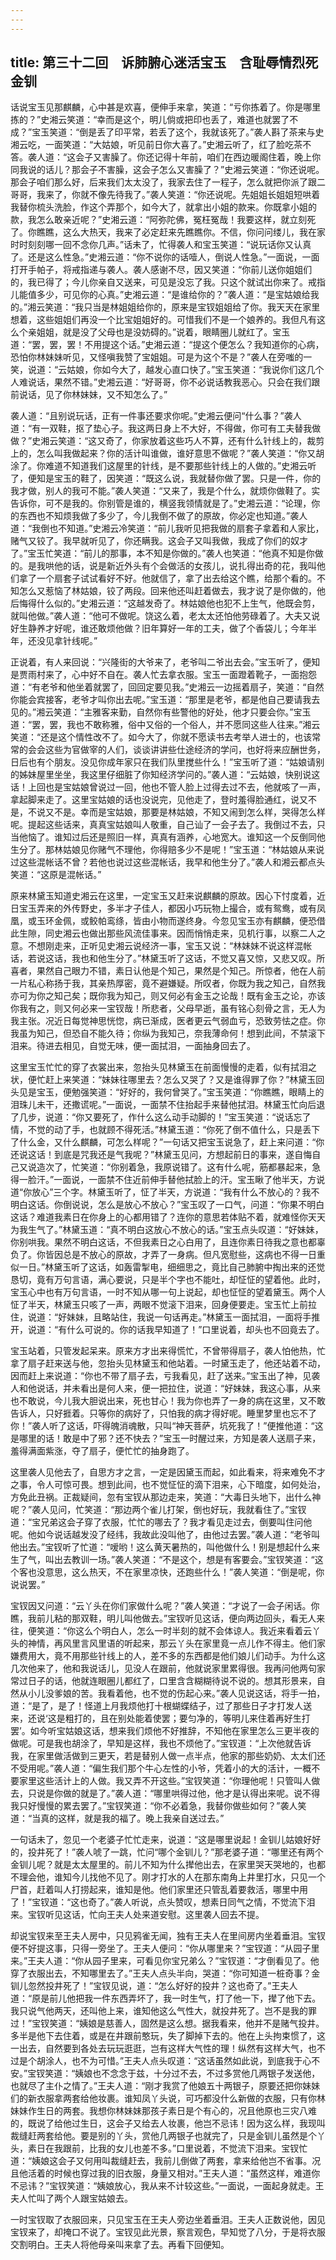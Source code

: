 ```yaml
---
---
---
```

title: 第三十二回　诉肺腑心迷活宝玉　含耻辱情烈死金钏
---





话说宝玉见那麒麟，心中甚是欢喜，便伸手来拿，笑道：“亏你拣着了。你是哪里拣的？”史湘云笑道：“幸而是这个，明儿倘或把印也丢了，难道也就罢了不成？”宝玉笑道：“倒是丢了印平常，若丢了这个，我就该死了。”袭人斟了茶来与史湘云吃，一面笑道：“大姑娘，听见前日你大喜了。”史湘云听了，红了脸吃茶不答。袭人道：“这会子又害臊了。你还记得十年前，咱们在西边暖阁住着，晚上你同我说的话儿？那会子不害臊，这会子怎么又害臊了？”史湘云笑道：“你还说呢。那会子咱们那么好，后来我们太太没了，我家去住了一程子，怎么就把你派了跟二哥哥，我来了，你就不像先待我了。”袭人笑道：“你还说呢。先姐姐长姐姐短哄着我替你梳头洗脸，作这个弄那个，如今大了，就拿出小姐的款来。你既拿小姐的款，我怎么敢亲近呢？”史湘云道：“阿弥陀佛，冤枉冤哉！我要这样，就立刻死了。你瞧瞧，这么大热天，我来了必定赶来先瞧瞧你。不信，你问问缕儿，我在家时时刻刻哪一回不念你几声。”话未了，忙得袭人和宝玉笑道：“说玩话你又认真了。还是这么性急。”史湘云道：“你不说你的话噎人，倒说人性急。”一面说，一面打开手帕子，将戒指递与袭人。袭人感谢不尽，因又笑道：“你前儿送你姐姐们的，我已得了；今儿你亲自又送来，可见是没忘了我。只这个就试出你来了。戒指儿能值多少，可见你的心真。”史湘云道：“是谁给你的？”袭人道：“是宝姑娘给我的。”湘云笑道：“我只当是林姐姐给你的，原来是宝钗姐姐给了你。我天天在家里想着，这些姐姐们再没一个比宝姐姐好的。可惜我们不是一个娘养的。我但凡有这么个亲姐姐，就是没了父母也是没妨碍的。”说着，眼睛圈儿就红了。宝玉道：“罢，罢，罢！不用提这个话。”史湘云道：“提这个便怎么？我知道你的心病，恐怕你林妹妹听见，又怪嗔我赞了宝姐姐。可是为这个不是？”袭人在旁嗤的一笑，说道：“云姑娘，你如今大了，越发心直口快了。”宝玉笑道：“我说你们这几个人难说话，果然不错。”史湘云道：“好哥哥，你不必说话教我恶心。只会在我们跟前说话，见了你林妹妹，又不知怎么了。”

袭人道：“且别说玩话，正有一件事还要求你呢。”史湘云便问“什么事？”袭人道：“有一双鞋，抠了垫心子。我这两日身上不大好，不得做，你可有工夫替我做做？”史湘云笑道：“这又奇了，你家放着这些巧人不算，还有什么针线上的，裁剪上的，怎么叫我做起来？你的活计叫谁做，谁好意思不做呢？”袭人笑道：“你又胡涂了。你难道不知道我们这屋里的针线，是不要那些针线上的人做的。”史湘云听了，便知是宝玉的鞋了，因笑道：“既这么说，我就替你做了罢。只是一件，你的我才做，别人的我可不能。”袭人笑道：“又来了，我是个什么，就烦你做鞋了。实告诉你，可不是我的。你别管是谁的，横竖我领情就是了。”史湘云道：“论理，你的东西也不知烦我做了多少了，今儿我倒不做了的原故，你必定也知道。”袭人道：“我倒也不知道。”史湘云冷笑道：“前儿我听见把我做的扇套子拿着和人家比，赌气又铰了。我早就听见了，你还瞒我。这会子又叫我做，我成了你们的奴才了。”宝玉忙笑道：“前儿的那事，本不知是你做的。”袭人也笑道：“他真不知是你做的。是我哄他的话，说是新近外头有个会做活的女孩儿，说扎得出奇的花，我叫他们拿了一个扇套子试试看好不好。他就信了，拿了出去给这个瞧，给那个看的。不知怎么又惹恼了林姑娘，铰了两段。回来他还叫赶着做去，我才说了是你做的，他后悔得什么似的。”史湘云道：“这越发奇了。林姑娘他也犯不上生气，他既会剪，就叫他做。”袭人道：“他可不做呢。饶这么着，老太太还怕他劳碌着了。大夫又说好生静养才好呢，谁还敢烦他做？旧年算好一年的工夫，做了个香袋儿；今年半年，还没见拿针线呢。”

正说着，有人来回说：“兴隆街的大爷来了，老爷叫二爷出去会。”宝玉听了，便知是贾雨村来了，心中好不自在。袭人忙去拿衣服。宝玉一面蹬着靴子，一面抱怨道：“有老爷和他坐着就罢了，回回定要见我。”史湘云一边摇着扇子，笑道：“自然你能会宾接客，老爷才叫你出去呢。”宝玉道：“那里是老爷，都是他自己要请我去见的。”湘云笑道：“主雅客来勤，自然你有些警他的好处，他才只要会你。”宝玉道：“罢，罢，我也不敢称雅，俗中又俗的一个俗人，并不愿同这些人往来。”湘云笑道：“还是这个情性改不了。如今大了，你就不愿读书去考举人进士的，也该常常的会会这些为官做宰的人们，谈谈讲讲些仕途经济的学问，也好将来应酬世务，日后也有个朋友。没见你成年家只在我们队里搅些什么！”宝玉听了道：“姑娘请别的姊妹屋里坐坐，我这里仔细脏了你知经济学问的。”袭人道：“云姑娘，快别说这话！上回也是宝姑娘曾说过一回，他也不管人脸上过得去过不去，他就咳了一声，拿起脚来走了。这里宝姑娘的话也没说完，见他走了，登时羞得脸通红，说又不是，不说又不是。幸而是宝姑娘，那要是林姑娘，不知又闹到怎么样，哭得怎么样呢。提起这些话来，真真宝姑娘叫人敬重，自己讪了一会子去了。我倒过不去，只当他恼了。谁知过后还是照旧一样，真真有涵养，心地宽大。谁知这一个反倒同他生分了。那林姑娘见你赌气不理他，你得赔多少不是呢！”宝玉道：“林姑娘从来说过这些混帐话不曾？若他也说过这些混帐话，我早和他生分了。”袭人和湘云都点头笑道：“这原是混帐话。”

原来林黛玉知道史湘云在这里，一定宝玉又赶来说麒麟的原故。因心下忖度着，近日宝玉弄来的外传野史，多半才子佳人，都因小巧玩物上撮合，或有鸳鸯，或有凤凰，或玉环金佩，或鲛帕鸾绦，皆由小物而遂终身。今忽见宝玉亦有麒麟，便恐借此生隙，同史湘云也做出那些风流佳事来。因而悄悄走来，见机行事，以察二人之意。不想刚走来，正听见史湘云说经济一事，宝玉又说：“林妹妹不说这样混帐话，若说这话，我也和他生分了。”林黛玉听了这话，不觉又喜又惊，又悲又叹。所喜者，果然自己眼力不错，素日认他是个知己，果然是个知己。所惊者，他在人前一片私心称扬于我，其亲热厚密，竟不避嫌疑。所叹者，你既为我之知己，自然我亦可为你之知己矣；既你我为知己，则又何必有金玉之论哉！既有金玉之论，亦该你我有之，则又何必来一宝钗哉！所悲者，父母早逝，虽有铭心刻骨之言，无人为我主张。况近日每觉神思恍惚，病已渐成，医者更云气弱血亏，恐致劳怯之症。你我虽为知己，但恐自不能久待；你纵为我知己，奈我薄命何！想到此间，不禁滚下泪来。待进去相见，自觉无味，便一面拭泪，一面抽身回去了。

这里宝玉忙忙的穿了衣裳出来，忽抬头见林黛玉在前面慢慢的走着，似有拭泪之状，便忙赶上来笑道：“妹妹往哪里去？怎么又哭了？又是谁得罪了你？”林黛玉回头见是宝玉，便勉强笑道：“好好的，我何曾哭了。”宝玉笑道：“你瞧瞧，眼睛上的泪珠儿未干，还撒谎呢。”一面说，一面禁不住抬起手来替他拭泪。林黛玉忙向后退了几步，说道：“你又要死了，作什么这么动手动脚的！”宝玉笑道：“说话忘了情，不觉的动了手，也就顾不得死活。”林黛玉道：“你死了倒不值什么，只是丢下了什么金，又什么麒麟，可怎么样呢？”一句话又把宝玉说急了，赶上来问道：“你还说这话！到底是咒我还是气我呢？”林黛玉见问，方想起前日的事来，遂自悔自己又说造次了，忙笑道：“你别着急，我原说错了。这有什么呢，筋都暴起来，急得一脸汗。”一面说，一面禁不住近前伸手替他拭脸上的汗。宝玉瞅了他半天，方说道“你放心”三个字。林黛玉听了，怔了半天，方说道：“我有什么不放心的？我不明白这话。你倒说说，怎么是放心不放心？”宝玉叹了一口气，问道：“你果不明白这话？难道我素日在你身上的心都用错了？连你的意思若体贴不着，就难怪你天天为我生气了。”林黛玉道：“真不明白这放心不放心的话。”宝玉点头叹道：“好妹妹，你别哄我。果然不明白这话，不但我素日之心白用了，且连你素日待我之意也都辜负了。你皆因总是不放心的原故，才弄了一身病。但凡宽慰些，这病也不得一日重似一日。”林黛玉听了这话，如轰雷掣电，细细思之，竟比自己肺腑中掏出来的还觉恳切，竟有万句言语，满心要说，只是半个字也不能吐，却怔怔的望着他。此时，宝玉心中也有万句言语，一时不知从哪一句上说起，却也怔怔的望着黛玉。两个人怔了半天，林黛玉只咳了一声，两眼不觉滚下泪来，回身便要走。宝玉忙上前拉住，说道：“好妹妹，且略站住，我说一句话再走。”林黛玉一面拭泪，一面将手推开，说道：“有什么可说的。你的话我早知道了！”口里说着，却头也不回竟去了。

宝玉站着，只管发起呆来。原来方才出来得慌忙，不曾带得扇子，袭人怕他热，忙拿了扇子赶来送与他，忽抬头见林黛玉和他站着。一时黛玉走了，他还站着不动，因而赶上来说道：“你也不带了扇子去，亏我看见，赶了送来。”宝玉出了神，见袭人和他说话，并未看出是何人来，便一把拉住，说道：“好妹妹，我这心事，从来也不敢说，今儿我大胆说出来，死也甘心！我为你也弄了一身的病在这里，又不敢告诉人，只好捱着。只等你的病好了，只怕我的病才得好呢。睡里梦里也忘不了你！”袭人听了这话，吓得魄消魂散，只叫“神天菩萨，坑死我了！”便推他道：“这是哪里的话！敢是中了邪？还不快去？”宝玉一时醒过来，方知是袭人送扇子来，羞得满面紫涨，夺了扇子，便忙忙的抽身跑了。

这里袭人见他去了，自思方才之言，一定是因黛玉而起，如此看来，将来难免不才之事，令人可惊可畏。想到此间，也不觉怔怔的滴下泪来，心下暗度，如何处治，方免此丑祸。正裁疑间，忽有宝钗从那边走来，笑道：“大毒日头地下，出什么神呢？”袭人见问，忙笑道：“那边两个雀儿打架，倒也好玩，我就看住了。”宝钗道：“宝兄弟这会子穿了衣服，忙忙的哪去了？我才看见走过去，倒要叫住问他呢。他如今说话越发没了经纬，我故此没叫他了，由他过去罢。”袭人道：“老爷叫他出去。”宝钗听了忙道：“嗳哟！这么黄天暑热的，叫他做什么！别是想起什么来生了气，叫出去教训一场。”袭人笑道：“不是这个，想是有客要会。”宝钗笑道：“这个客也没意思，这么热天，不在家里凉快，还跑些什么！”袭人笑道：“倒是呢，你说说罢。”

宝钗因又问道：“云丫头在你们家做什么呢？”袭人笑道：“才说了一会子闲话。你瞧，我前儿粘的那双鞋，明儿叫他做去。”宝钗听见这话，便向两边回头，看无人来往，便笑道：“你这么个明白人，怎么一时半刻的就不会体谅人。我近来看着云丫头的神情，再风里言风里语的听起来，那云丫头在家里竟一点儿作不得主。他们家嫌费用大，竟不用那些针线上的人，差不多的东西都是他们娘儿们动手。为什么这几次他来了，他和我说话儿，见没人在跟前，他就说家里累得很。我再问他两句家常过日子的话，他就连眼圈儿都红了，口里含含糊糊待说不说的。想其形景来，自然从小儿没爹娘的苦。我看着他，也不觉的伤起心来。”袭人见说这话，将手一拍，道：“是了，是了！怪道上月我烦他打十根蝴蝶结子，过了那些日子才打发人送来，还说‘这是粗打的，且在别处能着使罢；要匀净的，等明儿来住着再好生打罢’。如今听宝姑娘这话，想来我们烦他不好推辞，不知他在家里怎么三更半夜的做呢。可是我也胡涂了，早知是这样，我也不烦他了。”宝钗道：“上次他就告诉我，在家里做活做到三更天，若是替别人做一点半点，他家的那些奶奶、太太们还不受用呢。”袭人道：“偏生我们那个牛心左性的小爷，凭着小的大的活计，一概不要家里这些活计上的人做。我又弄不开这些。”宝钗笑道：“你理他呢！只管叫人做去，只说是你做的就是了。”袭人道：“哪里哄得过他，他才是认得出来呢。说不得我只好慢慢的累去罢了。”宝钗笑道：“你不必着急，我替你做些如何？”袭人笑道：“当真的这样，就是我的福了。晚上我亲自送过去。”

一句话未了，忽见一个老婆子忙忙走来，说道：“这是哪里说起！金钏儿姑娘好好的，投井死了！”袭人唬了一跳，忙问“哪个金钏儿？”那老婆子道：“哪里还有两个金钏儿呢？就是太太屋里的。前儿不知为什么撵他出去，在家里哭天哭地的，也都不理会他，谁知今儿找他不见了。刚才打水的人在那东南角上井里打水，只见一个尸首，赶着叫人打捞起来，谁知是他。他们家里还只管乱着要救活，哪里中用了！”宝钗道：“这也奇了。”袭人听说，点头赞叹，想素日同气之情，不觉流下泪来。宝钗听见这话，忙向王夫人处来道安慰。这里袭人回去不提。

却说宝钗来至王夫人房中，只见鸦雀无闻，独有王夫人在里间房内坐着垂泪。宝钗便不好提这事，只得一旁坐了。王夫人便问：“你从哪里来？”宝钗道：“从园子里来。”王夫人道：“你从园子里来，可看见你宝兄弟么？”宝钗道：“才倒看见了。他穿了衣服出去，不知哪里去了。”王夫人点头半向，哭道：“你可知道一桩奇事？金钏儿忽然投井死了！”宝钗见说，道：“怎么好好的投井？这也奇了。”王夫人道：“原是前儿他把我一件东西弄坏了，我一时生气，打了他一下，撵了他下去。我只说气他两天，还叫他上来，谁知他这么气性大，就投井死了。岂不是我的罪过！”宝钗笑道：“姨娘是慈善人，固然是这么想。据我看来，他并不是赌气投井。多半是他下去住着，或是在井跟前憨玩，失了脚掉下去的。他在上头拘束惯了，这一出去，自然要到各处去玩玩逛逛，岂有这样大气性的理！纵然有这样大气，也不过是个胡涂人，也不为可惜。”王夫人点头叹道：“这话虽然如此说，到底我于心不安。”宝钗笑道：“姨娘也不念念于兹，十分过不去，不过多赏他几两银子发送他，也就尽了主仆之情了。”王夫人道：“刚才我赏了他娘五十两银子，原要还把你妹妹们的新衣服拿两套给他妆裹。谁知凤丫头说，可巧都没什么新做的衣服，只有你林妹妹作生日的两套。我想你林妹妹那孩子素日是个有心的，况且他原也三灾八难的，既说了给他过生日，这会子又给去人妆裹，他岂不忌讳！因为这么样，我现叫裁缝赶两套给他。要是别的丫头，赏他几两银子也就完了，只是金钏儿虽然是个丫头，素日在我跟前，比我的女儿也差不多。”口里说着，不觉流下泪来。宝钗忙道：“姨娘这会子又何用叫裁缝赶去，我前儿倒做了两套，拿来给他岂不省事。况且他活着的时候也穿过我的旧衣服，身量又相对。”王夫人道：“虽然这样，难道你不忌讳？”宝钗笑道：“姨娘放心，我从来不计较这些。”一面说，一面起身就走。王夫人忙叫了两个人跟宝姑娘去。

一时宝钗取了衣服回来，只见宝玉在王夫人旁边坐着垂泪。王夫人正数说他，因见宝钗来了，却掩口不说了。宝钗见此光景，察言观色，早知觉了八分，于是将衣服交割明白。王夫人将他母亲叫来拿了去。再看下回便知。